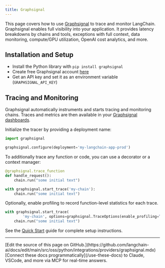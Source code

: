 ```yaml
---
title: Graphsignal
---
```


This page covers how to use [Graphsignal](https://app.graphsignal.com) to trace and monitor LangChain. Graphsignal enables full visibility into your application. It provides latency breakdowns by chains and tools, exceptions with full context, data monitoring, compute/GPU utilization, OpenAI cost analytics, and more.

## Installation and Setup

- Install the Python library with `pip install graphsignal`
- Create free Graphsignal account [here](https://graphsignal.com)
- Get an API key and set it as an environment variable (`GRAPHSIGNAL_API_KEY`)

## Tracing and Monitoring

Graphsignal automatically instruments and starts tracing and monitoring chains. Traces and metrics are then available in your [Graphsignal dashboards](https://app.graphsignal.com).

Initialize the tracer by providing a deployment name:

```python
import graphsignal

graphsignal.configure(deployment='my-langchain-app-prod')
```

To additionally trace any function or code, you can use a decorator or a context manager:

```python
@graphsignal.trace_function
def handle_request():
    chain.run("some initial text")
```

```python
with graphsignal.start_trace('my-chain'):
    chain.run("some initial text")
```

Optionally, enable profiling to record function-level statistics for each trace.

```python
with graphsignal.start_trace(
        'my-chain', options=graphsignal.TraceOptions(enable_profiling=True)):
    chain.run("some initial text")
```

See the [Quick Start](https://graphsignal.com/docs/guides/quick-start/) guide for complete setup instructions.

---

<Callout icon="pen-to-square" iconType="regular">
    [Edit the source of this page on GitHub.](https://github.com/langchain-ai/docs/edit/main/src/oss/python/integrations/providers/graphsignal.mdx)
</Callout>
<Tip icon="terminal" iconType="regular">
    [Connect these docs programmatically](/use-these-docs) to Claude, VSCode, and more via MCP for    real-time answers.
</Tip>
